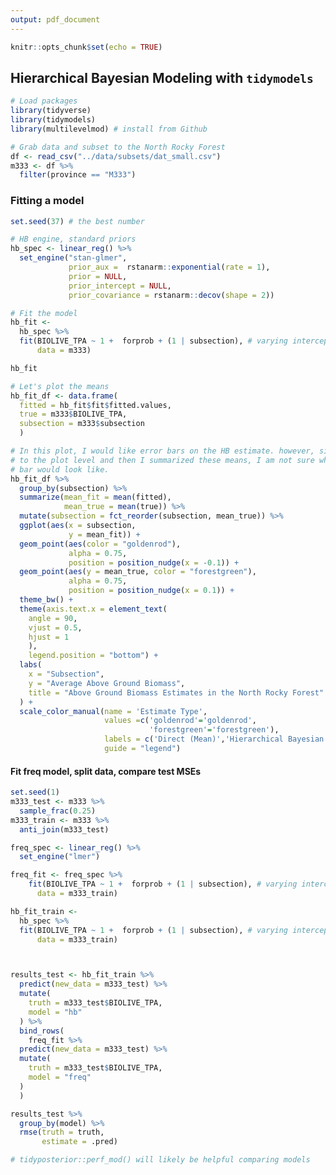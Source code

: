 ```yaml
---
output: pdf_document
---
```


```r
knitr::opts_chunk$set(echo = TRUE)
```

## Hierarchical Bayesian Modeling with `tidymodels`

```r
# Load packages
library(tidyverse)
library(tidymodels)
library(multilevelmod) # install from Github
```

```r
# Grab data and subset to the North Rocky Forest
df <- read_csv("../data/subsets/dat_small.csv")
m333 <- df %>%
  filter(province == "M333")
```

### Fitting a model
```r
set.seed(37) # the best number

# HB engine, standard priors
hb_spec <- linear_reg() %>%
  set_engine("stan-glmer",
             prior_aux =  rstanarm::exponential(rate = 1),
             prior = NULL,
             prior_intercept = NULL,
             prior_covariance = rstanarm::decov(shape = 2))

# Fit the model
hb_fit <- 
  hb_spec %>% 
  fit(BIOLIVE_TPA ~ 1 +  forprob + (1 | subsection), # varying intercepts
      data = m333)

hb_fit
```

```r
# Let's plot the means
hb_fit_df <- data.frame(
  fitted = hb_fit$fit$fitted.values,
  true = m333$BIOLIVE_TPA,
  subsection = m333$subsection
  )

# In this plot, I would like error bars on the HB estimate. however, since the model fits
# to the plot level and then I summarized these means, I am not sure what a true error
# bar would look like.
hb_fit_df %>%
  group_by(subsection) %>%
  summarize(mean_fit = mean(fitted),
            mean_true = mean(true)) %>%
  mutate(subsection = fct_reorder(subsection, mean_true)) %>%
  ggplot(aes(x = subsection,
             y = mean_fit)) +
  geom_point(aes(color = "goldenrod"),
             alpha = 0.75,
             position = position_nudge(x = -0.1)) +
  geom_point(aes(y = mean_true, color = "forestgreen"),
             alpha = 0.75,
             position = position_nudge(x = 0.1)) +
  theme_bw() +
  theme(axis.text.x = element_text(
    angle = 90,
    vjust = 0.5,
    hjust = 1
    ),
    legend.position = "bottom") +
  labs(
    x = "Subsection",
    y = "Average Above Ground Biomass",
    title = "Above Ground Biomass Estimates in the North Rocky Forest"
  ) +
  scale_color_manual(name = 'Estimate Type', 
                     values =c('goldenrod'='goldenrod',
                               'forestgreen'='forestgreen'),
                     labels = c('Direct (Mean)','Hierarchical Bayesian'),
                     guide = "legend")
```

#### Fit freq model, split data, compare test MSEs

```r
set.seed(1)
m333_test <- m333 %>%
  sample_frac(0.25)
m333_train <- m333 %>%
  anti_join(m333_test)

freq_spec <- linear_reg() %>%
  set_engine("lmer")

freq_fit <- freq_spec %>%
    fit(BIOLIVE_TPA ~ 1 +  forprob + (1 | subsection), # varying intercepts
      data = m333_train)

hb_fit_train <- 
  hb_spec %>% 
  fit(BIOLIVE_TPA ~ 1 +  forprob + (1 | subsection), # varying intercepts
      data = m333_train)



results_test <- hb_fit_train %>%
  predict(new_data = m333_test) %>%
  mutate(
    truth = m333_test$BIOLIVE_TPA,
    model = "hb"
  ) %>%
  bind_rows(
    freq_fit %>%
  predict(new_data = m333_test) %>%
  mutate(
    truth = m333_test$BIOLIVE_TPA,
    model = "freq"
  )
  )

results_test %>%
  group_by(model) %>%
  rmse(truth = truth,
       estimate = .pred)

# tidyposterior::perf_mod() will likely be helpful comparing models
```


